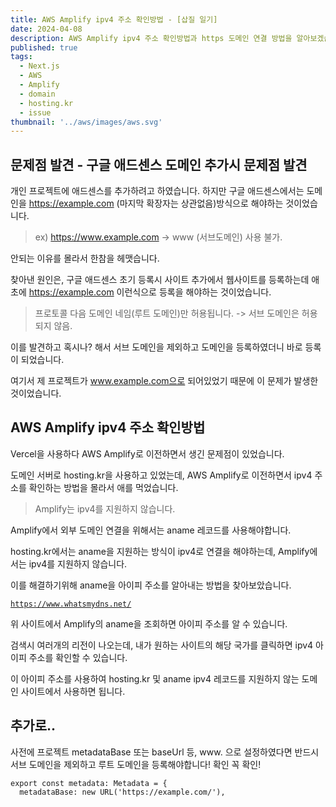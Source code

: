 ```yaml
---
title: AWS Amplify ipv4 주소 확인방법 - [삽질 일기]
date: 2024-04-08
description: AWS Amplify ipv4 주소 확인방법과 https 도메인 연결 방법을 알아보겠습니다.
published: true
tags:
  - Next.js
  - AWS
  - Amplify
  - domain
  - hosting.kr
  - issue
thumbnail: '../aws/images/aws.svg'
---
```


## 문제점 발견 - 구글 애드센스 도메인 추가시 문제점 발견

개인 프로젝트에 애드센스를 추가하려고 하였습니다. 하지만 구글 애드센스에서는 도메인을 https://example.com (마지막 확장자는 상관없음)방식으로 해야하는 것이었습니다.

> ex) https://www.example.com -> www (서브도메인) 사용 불가.

안되는 이유를 몰라서 한참을 헤맷습니다.

찾아낸 원인은, 구글 애드센스 초기 등록시 사이트 추가에서 웹사이트를 등록하는데 애초에 https://example.com 이런식으로 등록을 해야하는 것이었습니다.

> 프로토콜 다음 도메인 네임(루트 도메인)만 허용됩니다. -> 서브 도메인은 허용되지 않음.

이를 발견하고 혹시나? 해서 서브 도메인을 제외하고 도메인을 등록하였더니 바로 등록이 되었습니다.

여기서 제 프로젝트가 www.example.com으로 되어있었기 때문에 이 문제가 발생한 것이었습니다.

## AWS Amplify ipv4 주소 확인방법

Vercel을 사용하다 AWS Amplify로 이전하면서 생긴 문제점이 있었습니다.

도메인 서버로 hosting.kr을 사용하고 있었는데, AWS Amplify로 이전하면서 ipv4 주소를 확인하는 방법을 몰라서 애를 먹었습니다.

> Amplify는 ipv4를 지원하지 않습니다.

Amplify에서 외부 도메인 연결을 위해서는 aname 레코드를 사용해야합니다.

hosting.kr에서는 aname을 지원하는 방식이 ipv4로 연결을 해야하는데, Amplify에서는 ipv4를 지원하지 않습니다.

이를 해결하기위해 aname을 아이피 주소를 알아내는 방법을 찾아보았습니다.

[`https://www.whatsmydns.net/`](https://www.whatsmydns.net/)

위 사이트에서 Amplify의 aname을 조회하면 아이피 주소를 알 수 있습니다.

검색시 여러개의 리전이 나오는데, 내가 원하는 사이트의 해당 국가를 클릭하면 ipv4 아이피 주소를 확인할 수 있습니다.

이 아이피 주소를 사용하여 hosting.kr 및 aname ipv4 레코드를 지원하지 않는 도메인 사이트에서 사용하면 됩니다.

## 추가로..

사전에 프로젝트 metadataBase 또는 baseUrl 등, www. 으로 설정하였다면 반드시 서브 도메인을 제외하고 루트 도메인을 등록해야합니다! 확인 꼭 확인!

```tsx title="app/layout.tsx" {2}
export const metadata: Metadata = {
  metadataBase: new URL('https://example.com/'),
```
